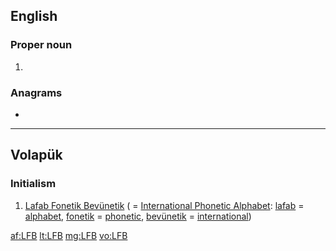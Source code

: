==English==

===Proper noun===
{{en-proper noun}}

# {{initialism of|[[London]] [[fire brigade]]|lang=en}}

===Anagrams===
* {{l|en|lbf}}

----

==Volapük==

===Initialism===
{{rfc-header|Initialism}}
{{head|vo|initialism}}

# [[Lafab Fonetik Bevünetik]] ( = [[International Phonetic Alphabet]]: [[lafab]] = [[alphabet]], [[fonetik]] = [[phonetic]], [[bevünetik]] = [[international]])

[[af:LFB]]
[[lt:LFB]]
[[mg:LFB]]
[[vo:LFB]]